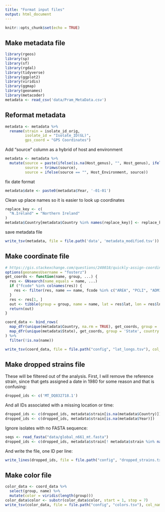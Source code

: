 ```yaml
---
title: "Format input files"
output: html_document
---
```


```r
knitr::opts_chunk$set(echo = TRUE)
```


## Make metadata file

```r
library(rgeos)
library(sp)
library(sf)
library(rgdal)
library(tidyverse)
library(ggplot2)
library(viridis)
library(ggmap)
library(geonames)
library(metacoder)
metadata <- read_csv('data/Pram_MetaData.csv')
```

## Reformat metadata

```r
metadata <- metadata %>%
  rename(strain = isolate_id_orig,
         isolate_id = "Isolate_ID(GL)",
         gps_coord = "GPS Coordinates")
```

Add "source" column as a hybrid of host and environment

```r
metadata <- metadata %>% 
  mutate(source = paste(ifelse(is.na(Host_genus), "", Host_genus), ifelse(is.na(Host_species), "", Host_species)),
         source = trimws(source),
         source = ifelse(source == "", Host_Environment, source)) 
```

fix date format

```r
metadata$date <- paste0(metadata$Year, '-01-01')
```

Clean up place names so it is easier to look up coordinates

```r
replace_key <- c(
  "N.Ireland" = "Northern Ireland"
)
metadata$Country[metadata$Country %in% names(replace_key)] <- replace_key[metadata$Country[metadata$Country %in% names(replace_key)]]
```

save metadata file

```r
write_tsv(metadata, file = file.path('data', 'metadata_modified.tsv'))
```


## Make coordinate file

```r
# https://gis.stackexchange.com/questions/240018/quickly-assign-coordinates-to-region-names-using-r
options(geonamesUsername = "fosterz")
get_coords <- function(name, group, ...) {
  res <- GNsearch(name_equals = name, ...)  
  if ("fcode" %in% colnames(res)) {
    res <- filter(res, name == name, fcode %in% c("AREA", "PCLI", "ADM1"))
  }
  res <- res[1, ]
  out <- tibble(group = group, name = name, lat = res$lat, lon = res$lng)
  return(out)
}

coord_data <- bind_rows(
  map_dfr(unique(metadata$Country, na.rm = TRUE), get_coords, group = 'Country'),
  map_dfr(unique(metadata$State), get_coords, group = 'State', country = 'USA', fcode = "ADM1")
) %>%
  filter(!is.na(name))

write_tsv(coord_data, file = file.path("config", "lat_longs.tsv"), col_names = FALSE)
```


## Make dropped strains file

These will be filtered out of the analysis.
First, I will remove the reference strain, since that gets assigned a date in 1980 for some reason and that is confusing:

```r
dropped_ids <- c('MT_DQ832718.1')
```

And all IDs associated with a missing location or time:

```r
dropped_ids <- c(dropped_ids, metadata$strain[is.na(metadata$Country)])
dropped_ids <- c(dropped_ids, metadata$strain[is.na(metadata$Year)])
```

Ignore isolates with no FASTA sequence:

```r
seqs <- read_fasta("data/global_n661_mt.fasta")
dropped_ids <- c(dropped_ids, metadata$strain[! metadata$strain %in% names(seqs)])
```

And write the file, one ID per line:

```r
write_lines(dropped_ids, file = file.path("config", "dropped_strains.txt"))
```


## Make color file

```r
color_data <- coord_data %>%
  select(group, name) %>%
  mutate(color = viridis(length(group)))
color_data$color <- substr(color_data$color, start = 1, stop = 7)
write_tsv(color_data, file = file.path("config", "colors.tsv"), col_names = FALSE)
```

